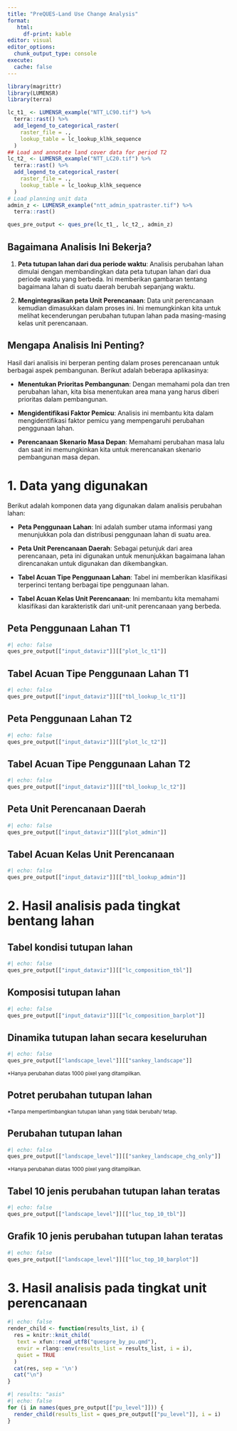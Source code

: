 ```yaml
---
title: "PreQUES-Land Use Change Analysis"
format: 
   html:
     df-print: kable
editor: visual
editor_options: 
  chunk_output_type: console
execute:
  cache: false
---
```


```r
library(magrittr)
library(LUMENSR)
library(terra)

lc_t1_ <- LUMENSR_example("NTT_LC90.tif") %>%
  terra::rast() %>%
  add_legend_to_categorical_raster(
    raster_file = .,
    lookup_table = lc_lookup_klhk_sequence
  )
## Load and annotate land cover data for period T2
lc_t2_ <- LUMENSR_example("NTT_LC20.tif") %>%
  terra::rast() %>%
  add_legend_to_categorical_raster(
    raster_file = .,
    lookup_table = lc_lookup_klhk_sequence
  )
# Load planning unit data
admin_z <- LUMENSR_example("ntt_admin_spatraster.tif") %>%
  terra::rast()

ques_pre_output <- ques_pre(lc_t1_, lc_t2_, admin_z)
```

## Bagaimana Analisis Ini Bekerja?

1.  **Peta tutupan lahan dari dua periode waktu**: Analisis perubahan lahan dimulai dengan membandingkan data peta tutupan lahan dari dua periode waktu yang berbeda. Ini memberikan gambaran tentang bagaimana lahan di suatu daerah berubah sepanjang waktu.

2.  **Mengintegrasikan peta Unit Perencanaan**: Data unit perencanaan kemudian dimasukkan dalam proses ini. Ini memungkinkan kita untuk melihat kecenderungan perubahan tutupan lahan pada masing-masing kelas unit perencanaan.

## Mengapa Analisis Ini Penting?

Hasil dari analisis ini berperan penting dalam proses perencanaan untuk berbagai aspek pembangunan. Berikut adalah beberapa aplikasinya:

-   **Menentukan Prioritas Pembangunan**: Dengan memahami pola dan tren perubahan lahan, kita bisa menentukan area mana yang harus diberi prioritas dalam pembangunan.

-   **Mengidentifikasi Faktor Pemicu**: Analisis ini membantu kita dalam mengidentifikasi faktor pemicu yang mempengaruhi perubahan penggunaan lahan.

-   **Perencanaan Skenario Masa Depan**: Memahami perubahan masa lalu dan saat ini memungkinkan kita untuk merencanakan skenario pembangunan masa depan.

# 1. Data yang digunakan

Berikut adalah komponen data yang digunakan dalam analisis perubahan lahan:

-   **Peta Penggunaan Lahan**: Ini adalah sumber utama informasi yang menunjukkan pola dan distribusi penggunaan lahan di suatu area.

-   **Peta Unit Perencanaan Daerah**: Sebagai petunjuk dari area perencanaan, peta ini digunakan untuk menunjukkan bagaimana lahan direncanakan untuk digunakan dan dikembangkan.

-   **Tabel Acuan Tipe Penggunaan Lahan**: Tabel ini memberikan klasifikasi terperinci tentang berbagai tipe penggunaan lahan.

-   **Tabel Acuan Kelas Unit Perencanaan**: Ini membantu kita memahami klasifikasi dan karakteristik dari unit-unit perencanaan yang berbeda.

::: panel-tabset
## Peta Penggunaan Lahan T1

```r
#| echo: false
ques_pre_output[["input_dataviz"]][["plot_lc_t1"]]
```

## Tabel Acuan Tipe Penggunaan Lahan T1

```r
#| echo: false
ques_pre_output[["input_dataviz"]][["tbl_lookup_lc_t1"]]
```
:::

::: panel-tabset
## Peta Penggunaan Lahan T2

```r
#| echo: false
ques_pre_output[["input_dataviz"]][["plot_lc_t2"]]
```

## Tabel Acuan Tipe Penggunaan Lahan T2

```r
#| echo: false
ques_pre_output[["input_dataviz"]][["tbl_lookup_lc_t2"]]
```
:::

::: panel-tabset
## Peta Unit Perencanaan Daerah

```r
#| echo: false
ques_pre_output[["input_dataviz"]][["plot_admin"]]
```

## Tabel Acuan Kelas Unit Perencanaan

```r
#| echo: false
ques_pre_output[["input_dataviz"]][["tbl_lookup_admin"]]
```
:::

# 2. Hasil analisis pada tingkat bentang lahan

::: panel-tabset
## Tabel kondisi tutupan lahan

```r
#| echo: false
ques_pre_output[["input_dataviz"]][["lc_composition_tbl"]]
```

## Komposisi tutupan lahan

```r
#| echo: false
ques_pre_output[["input_dataviz"]][["lc_composition_barplot"]]
```
:::

## Dinamika tutupan lahan secara keseluruhan

```r
#| echo: false
ques_pre_output[["landscape_level"]][["sankey_landscape"]]
```

~\*Hanya perubahan diatas 1000 pixel yang ditampilkan.~

## Potret perubahan tutupan lahan
~\*Tanpa\ mempertimbangkan\ tutupan\ lahan\ yang\ tidak\ berubah/\ tetap.~

::: panel-tabset

## Perubahan tutupan lahan
```r
#| echo: false
ques_pre_output[["landscape_level"]][["sankey_landscape_chg_only"]]
```
~\*Hanya perubahan diatas 1000 pixel yang ditampilkan.~

## Tabel 10 jenis perubahan tutupan lahan teratas

```r
#| echo: false
ques_pre_output[["landscape_level"]][["luc_top_10_tbl"]]
```

## Grafik 10 jenis perubahan tutupan lahan teratas

```r
#| echo: false
ques_pre_output[["landscape_level"]][["luc_top_10_barplot"]]
```
:::

# 3. Hasil analisis pada tingkat unit perencanaan

```r
#| echo: false
render_child <- function(results_list, i) {
  res = knitr::knit_child(
   text = xfun::read_utf8("quespre_by_pu.qmd"),
   envir = rlang::env(results_list = results_list, i = i),
   quiet = TRUE
  )
  cat(res, sep = '\n')
  cat("\n")
}
```

```r
#| results: "asis"
#| echo: false
for (i in names(ques_pre_output[["pu_level"]])) {
  render_child(results_list = ques_pre_output[["pu_level"]], i = i)
}
```

